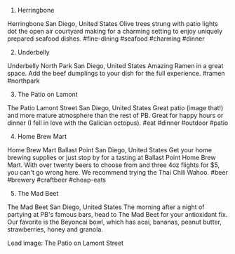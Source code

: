 1. Herringbone





Herringbone
San Diego, United States
Olive trees strung with patio lights dot the open air courtyard making for a charming setting to enjoy uniquely prepared seafood dishes. #fine-dining #seafood #charming #dinner




 
 
2. Underbelly





Underbelly North Park
San Diego, United States
Amazing Ramen in a great space. Add the beef dumplings to your dish for the full experience. #ramen #northpark




 
 
3. The Patio on Lamont





The Patio Lamont Street
San Diego, United States
Great patio (image that!) and more mature atmosphere than the rest of PB. Great for happy hours or dinner (I fell in love with the Galician octopus). #eat #dinner #outdoor #patio




 
4. Home Brew Mart





Home Brew Mart Ballast Point
San Diego, United States
Get your home brewing supplies or just stop by for a tasting at Ballast Point Home Brew Mart. With over twenty beers to choose from and three 4oz flights for $5, you can't go wrong here. We recommend trying the Thai Chili Wahoo. #beer #brewery #craftbeer #cheap-eats




 
5. The Mad Beet
 




The Mad Beet
San Diego, United States
The morning after a night of partying at PB's famous bars, head to The Mad Beet for your antioxidant fix. Our favorite is the Beyoncai bowl, which has acai, bananas, peanut butter, strawberries, honey and granola.




 
 
Lead image: The Patio on Lamont Street